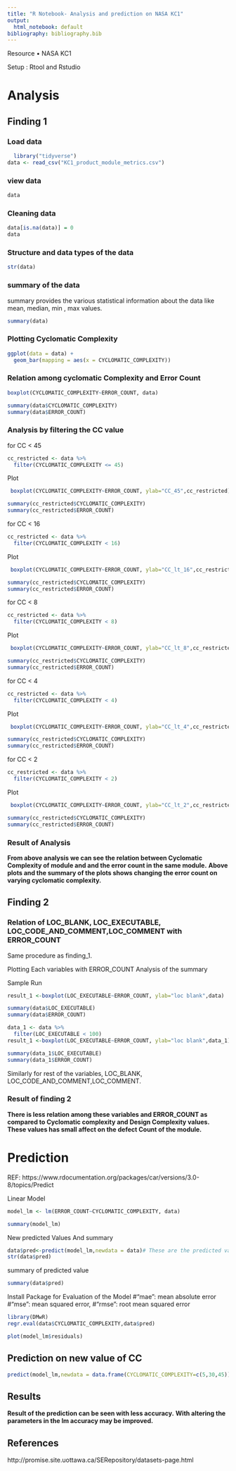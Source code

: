 ```yaml
---
title: "R Notebook- Analysis and prediction on NASA KC1"
output:
  html_notebook: default
bibliography: bibliography.bib
---
```

                              
Resource 
• NASA KC1

Setup :
 Rtool and Rstudio

# **Analysis** 

##  Finding 1

### Load data

```r
  library("tidyverse")
data <- read_csv("KC1_product_module_metrics.csv")

```
### view data
```r
data
```
### Cleaning data 
```r
data[is.na(data)] = 0
data
```

### Structure and data types of the data 
```r
str(data)
```

### summary of the data 
  summary provides the various statistical information about the data like mean, median, min , max values. 
```r
summary(data)
```
### Plotting  Cyclomatic Complexity

```r
ggplot(data = data) + 
  geom_bar(mapping = aes(x = CYCLOMATIC_COMPLEXITY))
```

### Relation among cyclomatic Complexity  and Error Count
```r
boxplot(CYCLOMATIC_COMPLEXITY~ERROR_COUNT, data)
```
```r
summary(data$CYCLOMATIC_COMPLEXITY)
summary(data$ERROR_COUNT)
```

### Analysis by filtering the CC value 
  
  for CC < 45
```r
cc_restricted <- data %>% 
  filter(CYCLOMATIC_COMPLEXITY <= 45)
```
 Plot
``` r
 boxplot(CYCLOMATIC_COMPLEXITY~ERROR_COUNT, ylab="CC_45",cc_restricted)
```
```r
summary(cc_restricted$CYCLOMATIC_COMPLEXITY)
summary(cc_restricted$ERROR_COUNT)
```
  for CC < 16
```r
cc_restricted <- data %>% 
  filter(CYCLOMATIC_COMPLEXITY < 16)
```
 Plot
``` r
 boxplot(CYCLOMATIC_COMPLEXITY~ERROR_COUNT, ylab="CC_lt_16",cc_restricted)
``` 
```r
summary(cc_restricted$CYCLOMATIC_COMPLEXITY)
summary(cc_restricted$ERROR_COUNT)
```
  for CC < 8
```r
cc_restricted <- data %>% 
  filter(CYCLOMATIC_COMPLEXITY < 8)
```
 Plot
``` r
 boxplot(CYCLOMATIC_COMPLEXITY~ERROR_COUNT, ylab="CC_lt_8",cc_restricted)
```
```r
summary(cc_restricted$CYCLOMATIC_COMPLEXITY)
summary(cc_restricted$ERROR_COUNT)
```
  for CC < 4
```r
cc_restricted <- data %>% 
  filter(CYCLOMATIC_COMPLEXITY < 4)
```
 Plot
``` r
 boxplot(CYCLOMATIC_COMPLEXITY~ERROR_COUNT, ylab="CC_lt_4",cc_restricted)

```
```r
summary(cc_restricted$CYCLOMATIC_COMPLEXITY)
summary(cc_restricted$ERROR_COUNT)
``` 
  for CC < 2
```r
cc_restricted <- data %>% 
  filter(CYCLOMATIC_COMPLEXITY < 2)
```
 Plot
``` r
 boxplot(CYCLOMATIC_COMPLEXITY~ERROR_COUNT, ylab="CC_lt_2",cc_restricted)
```
```r
summary(cc_restricted$CYCLOMATIC_COMPLEXITY)
summary(cc_restricted$ERROR_COUNT)
```
### Result of Analysis

  **From above analysis we can see the relation between Cyclomatic Complexity of module and and the error count in the same module.**
  **Above plots and the summary of the plots shows changing the error count on varying cyclomatic complexity.**

  
## Finding 2 

### Relation of LOC_BLANK, LOC_EXECUTABLE, LOC_CODE_AND_COMMENT,LOC_COMMENT with ERROR_COUNT

Same procedure as finding_1. 

  Plotting Each variables with ERROR_COUNT
  Analysis of the summary
  
  Sample Run
```r
result_1 <-boxplot(LOC_EXECUTABLE~ERROR_COUNT, ylab="loc blank",data)
```
```r
summary(data$LOC_EXECUTABLE)
summary(data$ERROR_COUNT)
```
```r
data_1 <- data %>% 
  filter(LOC_EXECUTABLE < 100)
result_1 <-boxplot(LOC_EXECUTABLE~ERROR_COUNT, ylab="loc blank",data_1)
```  
  
```r
summary(data_1$LOC_EXECUTABLE)
summary(data_1$ERROR_COUNT)
```

Similarly for rest of the variables, LOC_BLANK, LOC_CODE_AND_COMMENT,LOC_COMMENT.

### Result of finding 2
  **There is less relation among these variables and ERROR_COUNT as compared to Cyclomatic complexity and Design Complexity values.**
  **These values has small affect on the defect Count of the module.** 
  
  
  
  
  

# **Prediction**
  REF: https://www.rdocumentation.org/packages/car/versions/3.0-8/topics/Predict

Linear Model 
```r

model_lm <- lm(ERROR_COUNT~CYCLOMATIC_COMPLEXITY, data)

summary(model_lm)
```


New predicted Values And summary 
```r
data$pred<-predict(model_lm,newdata = data)# These are the predicted values
str(data$pred)
```
summary of predicted value
```r
summary(data$pred)
```

Install Package for Evaluation of the Model
  #"mae": mean absolute error
  #"mse": mean squared error,
  #"rmse": root mean squared error
```r
library(DMwR)
regr.eval(data$CYCLOMATIC_COMPLEXITY,data$pred)

```
```r
plot(model_lm$residuals)
```
## Prediction on new value of CC

```r
predict(model_lm,newdata = data.frame(CYCLOMATIC_COMPLEXITY=c(5,30,45)))
```
  
## Results

**Result of the prediction can be seen with less accuracy.** 
**With altering the parameters in the lm accuracy may be improved.**


## References
  http://promise.site.uottawa.ca/SERepository/datasets-page.html
  
  


